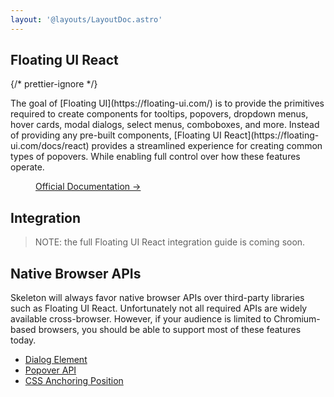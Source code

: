 ```yaml
---
layout: '@layouts/LayoutDoc.astro'
---
```



## Floating UI React

{/* prettier-ignore */}
<p class="type-scale-5">The goal of [Floating UI](https://floating-ui.com/) is to provide the primitives required to create components for tooltips, popovers, dropdown menus, hover cards, modal dialogs, select menus, comboboxes, and more. Instead of providing any pre-built components, [Floating UI React](https://floating-ui.com/docs/react) provides a streamlined experience for creating common types of popovers. While enabling full control over how these features operate.</p>

<figure class="card-filled-enhanced flex justify-center p-8">
	<a href="https://floating-ui.com/docs/react" target="_blank" class="btn preset-filled">
		Official Documentation &rarr;
	</a>
</figure>

## Integration

> NOTE: the full Floating UI React integration guide is coming soon.

## Native Browser APIs

Skeleton will always favor native browser APIs over third-party libraries such as Floating UI React. Unfortunately not all required APIs are widely available cross-browser. However, if your audience is limited to Chromium-based browsers, you should be able to support most of these features today.

* [Dialog Element](https://developer.mozilla.org/en-US/docs/Web/HTML/Element/dialog)
* [Popover API](https://developer.mozilla.org/en-US/docs/Web/API/Popover_API)
* [CSS Anchoring Position](https://developer.mozilla.org/en-US/docs/Web/CSS/CSS_anchor_positioning)
